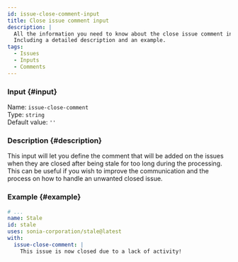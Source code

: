 ```yaml
---
id: issue-close-comment-input
title: Close issue comment input
description: |
  All the information you need to know about the close issue comment input.
  Including a detailed description and an example.
tags:
  - Issues
  - Inputs
  - Comments
---
```


### Input {#input}

Name: `issue-close-comment`  
Type: `string`  
Default value: `''`

### Description {#description}

This input will let you define the comment that will be added on the issues when they are closed after being stale for too long during the processing.  
This can be useful if you wish to improve the communication and the process on how to handle an unwanted closed issue.

### Example {#example}

```yml {6}
# ...
name: Stale
id: stale
uses: sonia-corporation/stale@latest
with:
  issue-close-comment: |
    This issue is now closed due to a lack of activity!
```

